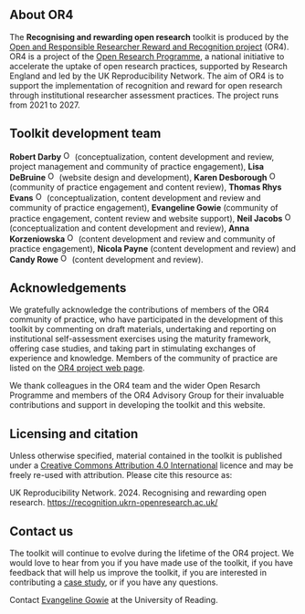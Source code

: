 :::{.column-body-outset}
# About OR4

The **Recognising and rewarding open research** toolkit is produced by the [Open and Responsible Researcher Reward and Recognition project](https://www.ukrn.org/open-and-responsible-researcher-reward-and-recognition-or4/) (OR4). OR4 is a project of the [Open Research Programme](https://www.ukrn.org/open-research-programme/), a national initiative to accelerate the uptake of open research practices, supported by Research England and led by the UK Reproducibility Network. The aim of OR4 is to support the implementation of recognition and reward for open research through institutional researcher assessment practices. The project runs from 2021 to 2027. 

## Toolkit development team
**Robert Darby** <a href="https://orcid.org/0000-0002-8960-8439" target="_blank"><img alt="ORCID logo" src="https://info.orcid.org/wp-content/uploads/2019/11/orcid_16x16.png" width="16" height="16" /></a> (conceptualization, content development and review, project management and community of practice engagement), **Lisa DeBruine** <a href="https://orcid.org/0000-0002-7523-5539" target="_blank"><img alt="ORCID logo" src="https://info.orcid.org/wp-content/uploads/2019/11/orcid_16x16.png" width="16" height="16" /></a> (website design and development), **Karen Desborough** <a href="https://orcid.org/0000-0002-8921-5985" target="_blank"><img alt="ORCID logo" src="https://info.orcid.org/wp-content/uploads/2019/11/orcid_16x16.png" width="16" height="16" /></a> (community of practice engagement and content review), **Thomas Rhys Evans** <a href="https://orcid.org/0000-0002-6670-0718" target="_blank"><img alt="ORCID logo" src="https://info.orcid.org/wp-content/uploads/2019/11/orcid_16x16.png" width="16" height="16" /></a> (conceptualization, content development and review and community of practice engagement), **Evangeline Gowie** (community of practice engagement, content review and website support), **Neil Jacobs** <a href="https://orcid.org/0000-0002-8050-8175" target="_blank"><img alt="ORCID logo" src="https://info.orcid.org/wp-content/uploads/2019/11/orcid_16x16.png" width="16" height="16" /></a> (conceptualization and content development and review), **Anna Korzeniowska** <a href="https://orcid.org/0000-0001-5518-6349" target="_blank"><img alt="ORCID logo" src="https://info.orcid.org/wp-content/uploads/2019/11/orcid_16x16.png" width="16" height="16" /></a> (content development and review and community of practice engagement), **Nicola Payne** (content development and review) and **Candy Rowe** <a href="https://orcid.org/0000-0001-5379-843X" target="_blank"><img alt="ORCID logo" src="https://info.orcid.org/wp-content/uploads/2019/11/orcid_16x16.png" width="16" height="16" /></a> (content development and review).

## Acknowledgements

We gratefully acknowledge the contributions of members of the OR4 community of practice, who have participated in the development of this toolkit by commenting on draft materials, undertaking and reporting on institutional self-assessment exercises using the maturity framework, offering case studies, and taking part in stimulating exchanges of experience and knowledge. Members of the community of practice are listed on the [OR4 project web page](https://www.ukrn.org/open-and-responsible-researcher-reward-and-recognition-or4/).

We thank colleagues in the OR4 team and the wider Open Resarch Programme and members of the OR4 Advisory Group for their invaluable contributions and support in developing the toolkit and this website.

## Licensing and citation

Unless otherwise specified, material contained in the toolkit is published under a [Creative Commons Attribution 4.0 International](https://creativecommons.org/licenses/by/4.0/legalcode.en) licence and may be freely re-used with attribution. Please cite this resource as:

UK Reproducibility Network. 2024. Recognising and rewarding open research. <https://recognition.ukrn-openresearch.ac.uk/>

## Contact us

The toolkit will continue to evolve during the lifetime of the OR4 project. We would love to hear from you if you have made use of the toolkit, if you have feedback that will help us improve the toolkit, if you are interested in contributing a [case study](case-studies.html), or if you have any questions. 

Contact [Evangeline Gowie](mailto:e.gowie@reading.ac.uk) at the University of Reading. 
:::
